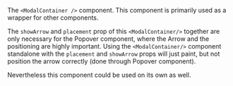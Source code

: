 The `<ModalContainer />` component. This component is primarily used as a wrapper for other
components.

The `showArrow` and `placement` prop of this `<ModalContainer/>` together are only necessary for the
Popover component, where the Arrow and the positioning are highly important. Using the
`<ModalContainer/>` component standalone with the `placement` and `showArrow` props will just paint,
but not position the arrow correctly (done through Popover component).

Nevertheless this component could be used on its own as well.
